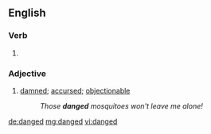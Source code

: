 ==English==

===Verb===
{{head|en|verb form}}

# {{en-past of|dang}}

===Adjective===
{{en-adj|-}}

# [[damned]]; [[accursed]]; [[objectionable]]
#: ''Those '''danged''' mosquitoes won't leave me alone!''

[[de:danged]]
[[mg:danged]]
[[vi:danged]]